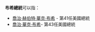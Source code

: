 {{noteTA
|1=zh:布什;zh-hans:布什;zh-hant:布什;zh-tw:布希;zh-hk:布殊;zh-mo:布殊;
|2=zh:沃克;zh-hans:沃克;zh-hant:沃克;zh-tw:華克;zh-hk:獲嘉;zh-mo:獲嘉;
}}
'''布希總統'''可以指：
*[[喬治·赫伯特·華克·布希|喬治·赫伯特·華克·布希]] - 第41任美國總統
*[[喬治·華克·布希|喬治·華克·布希]]- 第43任美國總統
{{Disambiguation|Cat=四字人名译名消歧义}}